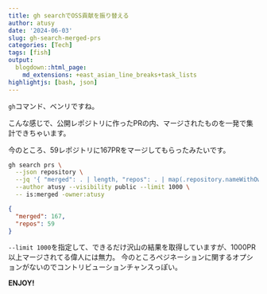 ```yaml
---
title: gh searchでOSS貢献を振り替える
author: atusy
date: '2024-06-03'
slug: gh-search-merged-prs
categories: [Tech]
tags: [fish]
output:
  blogdown::html_page:
    md_extensions: +east_asian_line_breaks+task_lists
highlightjs: [bash, json]
---
```


`gh`コマンド、ベンリですね。

こんな感じで、公開レポジトリに作ったPRの内、マージされたものを一発で集計できちゃいます。

今のところ、59レポジトリに167PRをマージしてもらったみたいです。

```bash
gh search prs \
  --json repository \
  --jq '{ "merged": . | length, "repos": . | map(.repository.nameWithOwner) | unique | length }' \
  --author atusy --visibility public --limit 1000 \
  -- is:merged -owner:atusy
```

``` json
{
  "merged": 167,
  "repos": 59
}
```

`--limit 1000`を指定して、できるだけ沢山の結果を取得していますが、1000PR以上マージされてる偉人には無力。
今のところペジネーションに関するオプションがないのでコントリビューションチャンスっぽい。


**ENJOY!**
